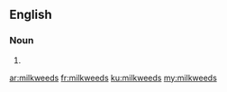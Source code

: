 ==English==

===Noun===
{{head|en|noun plural form}}

# {{plural of|milkweed|lang=en}}

[[ar:milkweeds]]
[[fr:milkweeds]]
[[ku:milkweeds]]
[[my:milkweeds]]